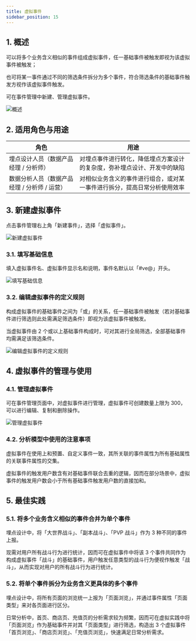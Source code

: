 ```yaml
---
title: 虚拟事件
sidebar_position: 15
---
```


## 1. 概述

可以将多个业务含义相似的事件组成虚拟事件，任一基础事件被触发即视为该虚拟事件被触发；

也可将某一事件通过不同的筛选条件拆分为多个事件，符合筛选条件的基础事件触发方视作该虚拟事件触发。

可在事件管理中新建、管理虚拟事件。

![概述](/img/customEvent/virtualEvent_1.png)

## 2. 适用角色与用途

| 角色                                         | 用途                                                                     |
| -------------------------------------------- | ------------------------------------------------------------------------ |
| 埋点设计人员（数据产品经理 / 分析师）        | 对埋点事件进行转化，降低埋点方案设计的复杂度，弥补埋点设计、开发中的缺陷 |
| 数据分析人员（数据产品经理 / 分析师 / 运营） | 对相似业务含义的事件进行组合，或对某一事件进行拆分，提高日常分析使用效率 |

## 3. 新建虚拟事件

点击事件管理右上角「新建事件」，选择「虚拟事件」。

![新建虚拟事件](/img/customEvent/virtualEvent_2.png)

### 3.1. 填写基础信息

填入虚拟事件名、虚拟事件显示名和说明，事件名默认以「#ve@」开头。

![填写基础信息](/img/customEvent/virtualEvent_4.png)

### 3.2. 编辑虚拟事件的定义规则

构成虚拟事件的基础事件之间为「或」的关系，任一基础事件被触发（若对基础事件进行筛选则此处需满足筛选条件）即视为该虚拟事件被触发。

当虚拟事件由 2 个或以上基础事件构成时，可对其进行全局筛选，全部基础事件均需满足该筛选条件。

![编辑虚拟事件的定义规则](/img/customEvent/virtualEvent_3.png)

## 4. 虚拟事件的管理与使用

### 4.1. 管理虚拟事件

可在事件管理页面中，对虚拟事件进行管理，虚拟事件可创建数量上限为 300，可以进行编辑、复制和删除操作。

![管理虚拟事件](/img/customEvent/virtualEvent_5.png)

### 4.2. 分析模型中使用的注意事项

虚拟事件在使用上和预置、自定义事件一致，其所关联的事件属性为所有基础属性的关联事件属性的交集。

虚拟事件的触发用户数含有对基础事件联合去重的逻辑，因而在部分场景中，虚拟事件的触发用户数会小于所有基础事件触发用户数的直接加和。

## 5. 最佳实践

### 5.1. 将多个业务含义相似的事件合并为单个事件

埋点设计中，将「大世界战斗」、「副本战斗」、「PVP 战斗」作为 3 种不同的事件上报。

现需对用户所有战斗行为进行统计，因而可在虚拟事件中将该 3 个事件共同作为构成虚拟事件「战斗」的基础事件，用户触发任意类型的战斗行为便视作触发「战斗」，从而实现对用户的所有战斗行为进行统计。

### 5.2. 将单个事件拆分为业务含义更具体的多个事件

埋点设计中，将所有页面的浏览统一上报为「页面浏览」，并通过事件属性「页面类型」来对各页面进行区分。

日常分析中，首页、商店页、充值页的分析需求较为频繁，因而可在虚拟实践中将「页面浏览」作为基础事件并对其「页面类型」进行筛选，构造出 3 个虚拟事件「首页浏览」、「商店页浏览」、「充值页浏览」，快速满足日常分析需求。
